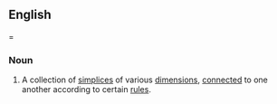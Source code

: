 ==English===
{{wikipedia}}
===Noun===
{{en-noun|es}}
#{{topology}} A collection of [[simplices]] of various [[dimension]]s, [[connect]]ed to one another according to certain [[rule]]s.